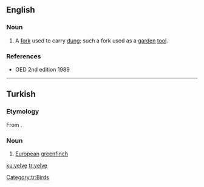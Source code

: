 ==English==

===Noun===
{{en-noun}}

# {{obsolete}} A [[fork]] used to carry [[dung]]; such a fork used as a [[garden]] [[tool]].

===References===
* OED 2nd edition 1989

----

==Turkish==

===Etymology===
From {{etyl|trk-pro|tr}} {{recons|jelbe|lang=trk-pro}}.

===Noun===
{{head|tr|noun}}

# [[European]] [[greenfinch]]

[[Category:tr:Birds]]

[[ku:yelve]]
[[tr:yelve]]